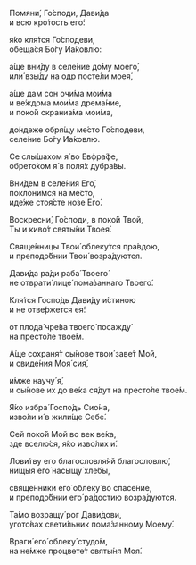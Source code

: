 Помяни́, Го́споди, Дави́да  
и всю кро́тость его́:

я́ко кля́тся Го́сподеви,  
обеща́ся Бо́гу Иа́ковлю:

а́ще вни́ду в селе́ние до́му моего́,  
или́ взы́ду на одр посте́ли моея́,

а́ще дам сон очи́ма мои́ма  
и ве́ждома мои́ма дрема́ние,  
и поко́й скраниа́ма мои́ма,

до́ндеже обря́щу ме́сто Го́сподеви,  
селе́ние Бо́гу Иа́ковлю.

Се слы́шахом я́ во Евфра́фе,  
обрето́хом я́ в поля́х дубра́вы.

Вни́дем в селе́ния Его́,  
поклони́мся на ме́сто,  
иде́же стоя́сте но́зе Его́.

Воскресни́, Го́споди, в поко́й Твой,  
Ты и киво́т святы́ни Твоея́.

Свяще́нницы Твои́ облеку́тся пра́вдою,  
и преподо́бнии Твои́ возра́дуются.

Дави́да ра́ди раба́ Твоего́  
не отврати́ лице́ пома́заннаго Твоего́.

Кля́тся Госпо́дь Дави́ду и́стиною  
и не отве́ржется ея́:

от плода́ чре́ва твоего́ посажду́  
на престо́ле твое́м.

А́ще сохраня́т сы́нове твои́ заве́т Мой,  
и свиде́ния Моя́ сия́,

и́мже научу́ я́,  
и сы́нове их до ве́ка ся́дут на престо́ле твое́м.

Я́ко избра́ Госпо́дь Сио́на,  
изво́ли и́ в жили́ще Себе́.

Сей поко́й Мой во век ве́ка,  
зде вселю́ся, я́ко изво́лих и́.

Лови́тву его благословля́яй благословлю́,  
ни́щыя его́ насыщу́ хле́бы,

свяще́нники его́ облеку́ во спасе́ние,  
и преподо́бнии его́ ра́достию возра́дуются.

Та́мо возращу́ рог Дави́дови,  
угото́вах свети́льник пома́занному Моему́.

Враги́ его́ облеку́ студо́м,  
на не́мже процвете́т святы́ня Моя́.

